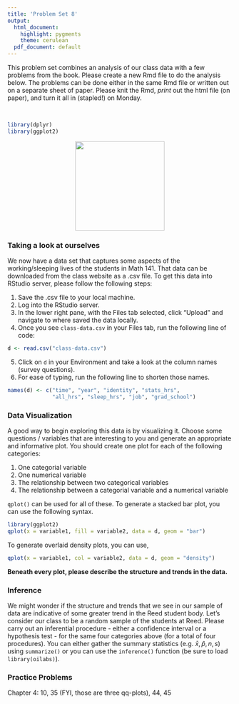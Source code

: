 ```yaml
---
title: 'Problem Set 8'
output:
  html_document:
    highlight: pygments
    theme: cerulean
  pdf_document: default
---
```


This problem set combines an analysis of our class data with a few problems
from the book. Please create a new Rmd file to do the analysis below. The 
problems can be done either in the same Rmd file or written out on a separate
sheet of paper. Please knit the Rmd, *print* out the html file (on paper), and
turn it all in (stapled!) on Monday.

</br>

```r
library(dplyr)
library(ggplot2)
```

<center>
<img src="../figs/kitten-mirror.jpg" width = 200>
</center>

### Taking a look at ourselves

We now have a data set that captures some aspects of the working/sleeping lives
of the students in Math 141. That data can be downloaded from the class website
as a .csv file. To get this data into RStudio server, please follow the following
steps:

1. Save the .csv file to your local machine.
2. Log into the RStudio server.
3. In the lower right pane, with the Files tab selected, click "Upload" and
navigate to where saved the data locally.
4. Once you see `class-data.csv` in your Files tab, run the following line of
code:
```r
d <- read.csv("class-data.csv")
```
5. Click on `d` in your Environment and take a look at the column names (survey
questions).
6. For ease of typing, run the following line to shorten those names.
```r
names(d) <- c("time", "year", "identity", "stats_hrs",
              "all_hrs", "sleep_hrs", "job", "grad_school")
```

### Data Visualization

A good way to begin exploring this data is by visualizing it. Choose some 
questions / variables that are interesting to you and generate an appropriate and 
informative plot. You should create one plot for each of the following categories:

1. One categorial variable
2. One numerical variable
3. The relationship between two categorical variables
4. The relationship between a categorial variable and a numerical variable

`qplot()` can be used for all of these. To generate a stacked bar plot, you can
use the following syntax.
```r
library(ggplot2)
qplot(x = variable1, fill = variable2, data = d, geom = "bar")
```
To generate overlaid density plots, you can use,
```r
qplot(x = variable1, col = variable2, data = d, geom = "density")
```
**Beneath every plot, please describe the structure and trends in the data.**

### Inference

We might wonder if the structure and trends that we see in our sample of data
are indicative of some greater trend in the Reed student body. Let's consider
our class to be a random sample of the students at Reed. Please carry out an
inferential procedure - either a confidence interval or a hypothesis test - for
the same four categories above (for a total of four procedures). You can either
gather the summary statistics (e.g. $\bar{x}, \hat{p}, n, s$) using `summarize()`
or you can use the `inference()` function (be sure to load `library(oilabs)`).

### Practice Problems
Chapter 4: 10, 35 (FYI, those are three qq-plots), 44, 45
